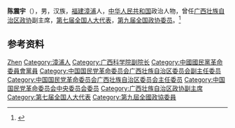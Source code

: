 '''陈震宇'''（{{bd|1931年|10月|2011年|5月8日}}），男，汉族，[[福建|福建]][[漳浦|漳浦]]人，[[中华人民共和国|中华人民共和国]]政治人物，曾任[[广西壮族自治区政协|广西壮族自治区政协]]副主席，[[第七届全国人大代表|第七届全国人大代表]]，[[第九届全国政协委员|第九届全国政协委员]]。<ref>{{Cite book|title=中华人民共和国职官志|author=何虎生, 李耀东, 向常福主编|publisher=中国社会出版社|year=2003|isbn=9787800883934|location=北京|pages=}}</ref>

== 参考资料 ==
{{reflist}}

{{中国人物小作品}}

{{Authority control}}
{{DEFAULTSORT:Chen陈}}
[[Category:陈姓|Zhen]]
[[Category:漳浦人|Category:漳浦人]]
[[Category:广西科学院副院长|Category:广西科学院副院长]]
[[Category:中國國民黨革命委員會黨員|Category:中國國民黨革命委員會黨員]]
[[Category:中国国民党革命委员会广西壮族自治区委员会副主任委员|Category:中国国民党革命委员会广西壮族自治区委员会副主任委员]]
[[Category:中国国民党革命委员会广西壮族自治区委员会主任委员|Category:中国国民党革命委员会广西壮族自治区委员会主任委员]]
[[Category:中国国民党革命委员会中央委员会委员|Category:中国国民党革命委员会中央委员会委员]]
[[Category:广西壮族自治区政协副主席|Category:广西壮族自治区政协副主席]]
[[Category:第七届全国人大代表|Category:第七届全国人大代表]]
[[Category:第九屆全國政協委員|Category:第九屆全國政協委員]]